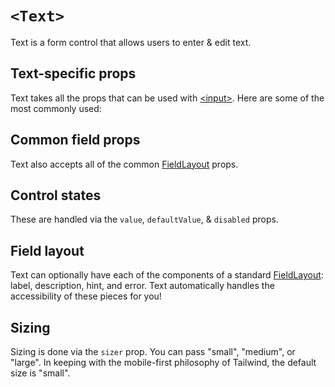 


<Meta title="Components/Text" of={Stories} />

# `<Text>`

Text is a form control that allows users to enter & edit text.

## Text-specific props

Text takes all the props that can be used with
[&lt;input&gt;](https://react.dev/reference/react-dom/components/input). Here
are some of the most commonly used:

<ArgTypes of={Stories} sort="requiredFirst" />

## Common field props

Text also accepts all of the common
[FieldLayout](/docs/components-fieldlayout--docs) props.

<ArgTypes of={FieldControl} sort="requiredFirst" />

## Control states

These are handled via the `value`, `defaultValue`, & `disabled` props.

<Canvas of={Stories.AllControlStates} sourceState="shown" />

## Field layout

Text can optionally have each of the components of a standard
[FieldLayout](/docs/components-fieldlayout--docs): label, description, hint, and
error. Text automatically handles the accessibility of these pieces for you!

<Canvas of={Stories.FieldLayout} sourceState="shown" />

## Sizing

Sizing is done via the `sizer` prop. You can pass "small", "medium", or "large".
In keeping with the mobile-first philosophy of Tailwind, the default size is
"small".

<Canvas of={Stories.AllSizes} sourceState="shown" />
